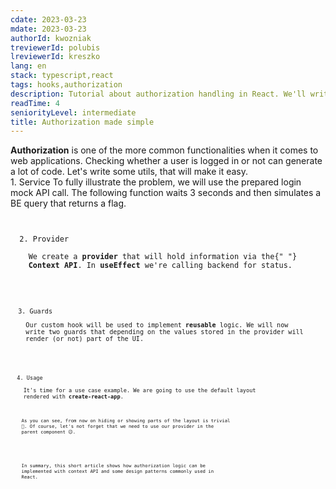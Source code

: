 ```yaml
---
cdate: 2023-03-23
mdate: 2023-03-23
authorId: kwozniak
treviewerId: polubis
lreviewerId: kreszko
lang: en
stack: typescript,react
tags: hooks,authorization
description: Tutorial about authorization handling in React. We'll write it in a generic and easy-to-use way! You will be able to use it in every React app.
readTime: 4
seniorityLevel: intermediate
title: Authorization made simple
---
```


<Prelude>
  <M>
    <B>Authorization</B> is one of the more common functionalities when it comes
    to web applications. Checking whether a user is logged in or not can
    generate a lot of code. Let's write some utils, that will make it easy.
  </M>
</Prelude>

<Section>
  <XL>1. Service</XL>
  <M>
    To fully illustrate the problem, we will use the prepared login mock API
    call. The following function waits 3 seconds and then simulates a BE query
    that returns a flag.
  </M>
  <Code
    mode="dynamic"
    lang="ts"
    linesCount={20}
    src="/snippets/authorization-made-simple/service.ts"
  />
</Section>

<Section>
  <XL>2. Provider</XL>
  <M>
    We create a <B>provider</B> that will hold information via the{" "}
    <B>Context API</B>. In <B>useEffect</B> we're calling backend for status.
  </M>
  <Code
    mode="dynamic"
    lang="tsx"
    linesCount={54}
    src="/snippets/authorization-made-simple/provider.tsx"
  />
</Section>

<Section>
  <XL>3. Guards</XL>
  <M>
    Our custom hook will be used to implement <B>reusable</B> logic. We will now
    write two guards that depending on the values stored in the provider will
    render (or not) part of the UI.
  </M>
  <Code
    mode="dynamic"
    lang="tsx"
    linesCount={46}
    src="/snippets/authorization-made-simple/guard.tsx"
  />
</Section>

<Section>
  <XL>4. Usage</XL>
  <M>
    It's time for a use case example. We are going to use the default layout
    rendered with <B>create-react-app</B>.
  </M>
  <Code
    mode="dynamic"
    lang="tsx"
    linesCount={25}
    src="/snippets/authorization-made-simple/usage.tsx"
  />
  <M>
    As you can see, from now on hiding or showing parts of the layout is trivial
    🤡. Of course, let's not forget that we need to use our provider in the
    parent component 😉.
  </M>
</Section>

<Summary>
  <M>
    In summary, this short article shows how authorization logic can be
    implemented with context API and some design patterns commonly used in
    React.
  </M>
</Summary>
